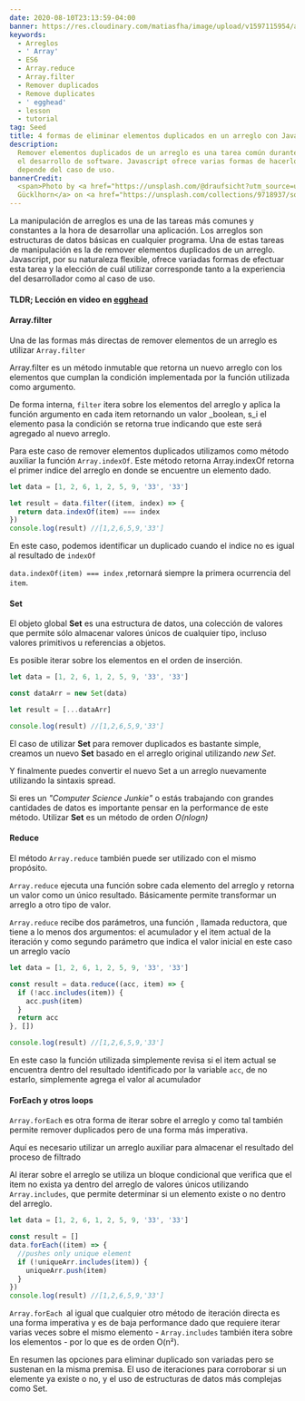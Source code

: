 ```yaml
---
date: 2020-08-10T23:13:59-04:00
banner: https://res.cloudinary.com/matiasfha/image/upload/v1597115954/andreas-gucklhorn-Ilpf2eUPpUE-unsplash_n8npgz.jpg
keywords:
  - Arreglos
  - ' Array'
  - ES6
  - Array.reduce
  - Array.filter
  - Remover duplicados
  - Remove duplicates
  - ' egghead'
  - lesson
  - tutorial
tag: Seed
title: 4 formas de eliminar elementos duplicados en un arreglo con Javascript
description:
  Remover elementos duplicados de un arreglo es una tarea común durante
  el desarrollo de software. Javascript ofrece varias formas de hacerlo y su elección
  depende del caso de uso.
bannerCredit:
  <span>Photo by <a href="https://unsplash.com/@draufsicht?utm_source=unsplash&amp;utm_medium=referral&amp;utm_content=creditCopyText">Andreas
  Gücklhorn</a> on <a href="https://unsplash.com/collections/9718937/solar?utm_source=unsplash&amp;utm_medium=referral&amp;utm_content=creditCopyText">Unsplash</a></span>
---
```


La manipulación de arreglos es una de las tareas más comunes y constantes a la hora de desarrollar una aplicación. Los arreglos son estructuras de datos básicas en cualquier programa. Una de estas tareas de manipulación es la de remover elementos duplicados de un arreglo.  
Javascript, por su naturaleza flexible, ofrece variadas formas de efectuar esta tarea y la elección de cuál utilizar corresponde tanto a la experiencia del desarrollador como al caso de uso.

#### **TLDR;** Lección en video en [egghead](https://egghead.io/lessons/javascript-4-formas-de-remover-elementos-duplicados-de-un-arreglo-con-javascript?pl=manipulacion-de-arreglos-con-javascript-12bd?af=4cexzz)

<EggheadLesson lessonId="javascript-4-formas-de-remover-elementos-duplicados-de-un-arreglo-con-javascript" />

#### **Array.filter**

Una de las formas más directas de remover elementos de un arreglo es utilizar `Array.filter`

Array.filter es un método inmutable que retorna un nuevo arreglo con los elementos que cumplan la condición implementada por la función utilizada como argumento.

De forma interna, `filter` itera sobre los elementos del arreglo y aplica la función argumento en cada item retornando un valor \_boolean, s_i el elemento pasa la condición se retorna true indicando que este será agregado al nuevo arreglo.

Para este caso de remover elementos duplicados utilizamos como método auxiliar la función `Array.indexOf`. Este método retorna Array.indexOf retorna el primer indice del arreglo en donde se encuentre un elemento dado.

```javascript
let data = [1, 2, 6, 1, 2, 5, 9, '33', '33']

let result = data.filter((item, index) => {
  return data.indexOf(item) === index
})
console.log(result) //[1,2,6,5,9,'33']
```

En este caso, podemos identificar un duplicado cuando el indice no es igual al resultado de `indexOf`

`data.indexOf(item) === index` ,retornará siempre la primera ocurrencia del `item`.

#### **Set**

El objeto global **Set** es una estructura de datos, una colección de valores que permite sólo almacenar valores únicos de cualquier tipo, incluso valores primitivos u referencias a objetos.

Es posible iterar sobre los elementos en el orden de inserción.

```javascript
let data = [1, 2, 6, 1, 2, 5, 9, '33', '33']

const dataArr = new Set(data)

let result = [...dataArr]

console.log(result) //[1,2,6,5,9,'33']
```

El caso de utilizar **Set** para remover duplicados es bastante simple, creamos un nuevo **Set** basado en el arreglo original utilizando _new Set_.

Y finalmente puedes convertir el nuevo Set a un arreglo nuevamente utilizando la sintaxis spread.

Si eres un _"Computer Science Junkie"_ o estás trabajando con grandes cantidades de datos es importante pensar en la performance de este método. Utilizar **Set** es un método de orden _O(nlogn)_

#### **Reduce**

El método `Array.reduce` también puede ser utilizado con el mismo propósito.

`Array.reduce` ejecuta una función sobre cada elemento del arreglo y retorna un valor como un único resultado. Básicamente permite transformar un arreglo a otro tipo de valor.

`Array.reduce` recibe dos parámetros, una función , llamada reductora, que tiene a lo menos dos argumentos: el acumulador y el item actual de la iteración y como segundo parámetro que indica el valor inicial en este caso un arreglo vacío

```javascript
let data = [1, 2, 6, 1, 2, 5, 9, '33', '33']

const result = data.reduce((acc, item) => {
  if (!acc.includes(item)) {
    acc.push(item)
  }
  return acc
}, [])

console.log(result) //[1,2,6,5,9,'33']
```

En este caso la función utilizada simplemente revisa si el item actual se encuentra dentro del resultado identificado por la variable `acc`, de no estarlo, simplemente agrega el valor al acumulador

#### **ForEach y otros loops**

`Array.forEach` es otra forma de iterar sobre el arreglo y como tal también permite remover duplicados pero de una forma más imperativa.

Aquí es necesario utilizar un arreglo auxiliar para almacenar el resultado del proceso de filtrado

Al iterar sobre el arreglo se utiliza un bloque condicional que verifica que el item no exista ya dentro del arreglo de valores únicos utilizando `Array.includes`, que permite determinar si un elemento existe o no dentro del arreglo.

```javascript
let data = [1, 2, 6, 1, 2, 5, 9, '33', '33']

const result = []
data.forEach((item) => {
  //pushes only unique element
  if (!uniqueArr.includes(item)) {
    uniqueArr.push(item)
  }
})
console.log(result) //[1,2,6,5,9,'33']
```

`Array.forEach `al igual que cualquier otro método de iteración directa es una forma imperativa y es de baja performance dado que requiere iterar varias veces sobre el mismo elemento - `Array.includes` también itera sobre los elementos - por lo que es de orden O(n²).

En resumen las opciones para eliminar duplicado son variadas pero se sustenan en la misma premisa. El uso de iteraciones para corroborar si un elemente ya existe o no, y el uso de estructuras de datos más complejas como Set.
